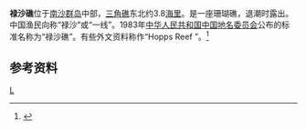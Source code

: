 {{Infobox Disputed Islands
| plural = yes
| name             =禄沙礁
| image name       = 
| image caption    = 
| image size       = 
| locator map      = {{Location map+|Spratly_Islands|float=center|width=300|caption=禄沙礁的位置 
|places=
{{location map~ |Spratly_Islands|marksize=6 |lat=10.25|long=115.358333|label='''禄沙礁''' |position=bottom}}
}}
| map_custom       = yes
| native name      = 
| native name link = 
| other_names         = 
| location         = [[南中国海|南中国海]]
| coordinates      = {{Coord|10|15||N|115|21.5||E|display=inline,title}}
| archipelago      = [[南沙群岛|南沙群岛]]
| total islands    = 
| major islands    = 
| area             = 
| length           =
| width            =
| coastline        =
| highest mount    = 
| elevation        =
| country 1 claim                 = {{ROC}}
| country 1 claim divisions title = 區
| country 1 claim divisions       = [[高雄市|高雄市]][[旗津區|旗津區]]
| country claim                 = {{PRC}}
| country claim divisions title = [[地級市|地級市]]
| country claim divisions       = [[海南省|海南省]][[三沙市|三沙市]]
| country 2 claim                       = {{PHL}}
| country 2 claim divisions title   = 市
| country 2 claim divisions         =  [[民马罗巴区|民马罗巴区]][[巴拉望省|巴拉望省]][[卡拉扬市|卡拉扬市]]
| country 3 claim                 = {{VNM}}
| country 3 claim divisions title = 县
| country 3 claim divisions       = [[慶和省|慶和省]][[长沙岛县|长沙岛县]]
| population       = 
| population as of = 
| density          = 
| ethnic groups    = 
| additional info  =
}}
'''禄沙礁'''位于[[南沙群岛|南沙群岛]]中部，[[三角礁|三角礁]]东北约3.8[[海里|海里]]。是一座珊瑚礁，退潮时露出。中国渔民向称“禄沙”或“一线”。1983年[[中华人民共和国|中华人民共和国]][[中国地名委员会|中国地名委员会]]公布的标准名称为“禄沙礁”。有些外文资料称作“Hopps Reef ”。<ref>{{cite book zh |author=广东省地名委员会 |title=《南海诸岛地名资料汇编》 |format=M |edition=1 |location=广州 |publisher=广东省地图出版社 |date=1987 |pages=204 |id= ISBN 80522-023-9}}</ref>
== 参考资料 ==
{{reflist}}
{{South China Sea Islands}}
[[Category:南沙群岛|L]]